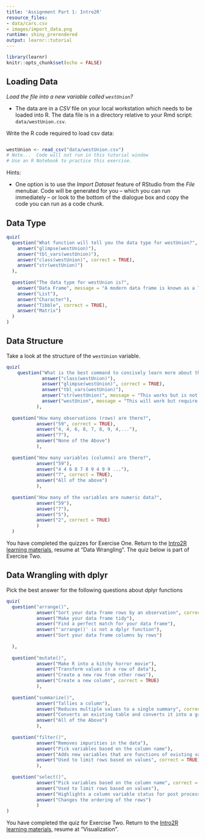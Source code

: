 ```yaml
---
title: 'Assignment Part 1: Intro2R'
resource_files:
- data/cars.csv
- images/import_data.png
runtime: shiny_prerendered
output: learnr::tutorial
---
```


```r
library(learnr)
knitr::opts_chunk$set(echo = FALSE)
```


## Loading Data

*Load the file into a new variable called `westUnion`?*

- The data are in a *CSV* file on your local workstation which needs to be loaded into R.  The data file is in a directory relative to your Rmd script: `data/westUnion.csv`.

Write the R code required to load csv data:

```r

```

```r
westUnion <- read_csv("data/westUnion.csv")
# Note...  Code will not run in this tutorial window
# Use an R Notebook to practice this exercise.
```


Hints:

- One option is to use the *Import Dataset* feature of RStudio from the *File* menubar. Code will be generated for you -- which you can run immediately -- or look to the bottom of the dialogue box and copy the code you can run as a code chunk.

## Data Type

```r
quiz(
  question("What function will tell you the data type for westUnion?",
    answer("glimpse(westUnion)"),
    answer("tbl_vars(westUnion)"),
    answer("class(westUnion)", correct = TRUE),
    answer("str(westUnion)")
  ),
  
  question("The data type for westUnion is?",
    answer("Data Frame", message = "A modern data frame is known as a Tibble"),
    answer("List"),
    answer("Character"),
    answer("Tibble", correct = TRUE),
    answer("Matrix")
  )
)
```


## Data Structure

Take a look at the structure of the `westUnion` variable.

```r
quiz(
    question("What is the best command to concisely learn more about the variables, observations, and data types within a Tibble",
             answer("class(westUnion)"),
             answer("glimpse(westUnion)", correct = TRUE),
             answer("tbl_vars(westUnion)"),
             answer("str(westUnion)", message = "This works but is not a conscise report"),
             answer("westUnion", message = "This will work but require a lot of mouse-clicking on your part")
           ),
    
  question("How many observations (rows) are there?",
           answer("59", correct = TRUE),
           answer("4, 4, 6, 8, 7, 8, 9, 4,..."),
           answer("7"),
           answer("None of the Above")
           ),
  
  question("How many variables (columns) are there?",
           answer("59"),
           answer("4 4 6 8 7 8 9 4 9 9 ..."),
           answer("7", correct = TRUE),
           answer("All of the above")
           ),
  
  question("How many of the variables are numeric data?",
           answer("59"),
           answer("7"),
           answer("5"),
           answer("2", correct = TRUE)
           )
  )
```

You have completed the quizzes for Exercise One.  Return to the [Intro2R learning materials](https://rfun.netlify.com/intro2r/), resume at "Data Wrangling".  The quiz below is part of Exercise Two.

## Data Wrangling with dplyr

Pick the best answer for the following questions about dplyr functions

```r
quiz(
  question("arrange()",
           answer("Sort your data frame rows by an observation", correct = TRUE),
           answer("Make your data frame tidy"),
           answer("Find a perfect match for your data frame"),
           answer("'arrange()' is not a dplyr function"),
           answer("Sort your data frame columns by rows")
    
  ),
  
  question("mutate()",
           answer("Make R into a kitchy horror movie"),
           answer("Transform values in a row of data"),
           answer("Create a new row from other rows"),
           answer("Create a new column", correct = TRUE)
           ),
  
  question("summarize()",
           answer("Tallies a column"),
           answer("Reduces multiple values to a single summary", correct = TRUE),
           answer("Converts an existing table and converts it into a grouped table", message = "'summarize()' is typically used with 'group_by()'"),
           answer("All of the Above")
           ),
  
  question("filter()",
           answer("Removes impurities in the data"),
           answer("Pick variables based on the column name"),
           answer("Adds new variables that are functions of existing variables"),
           answer("Used to limit rows based on values", correct = TRUE)
           ),
  
  question("select()",
           answer("Pick variables based on the column name", correct = TRUE),
           answer("Used to limit rows based on values"),
           answer("Highlights a column variable status for post processing"),
           answer("Changes the ordering of the rows")
           )
)
```

You have completed the quiz for Exercise Two.  Return to the [Intro2R learning materials](https://rfun.netlify.com/intro2r/), resume at "Visualization".  
